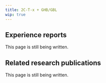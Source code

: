---
title: 2C-T-x + GHB/GBL
wip: true
---

## Experience reports

This page is still being written.

## Related research publications

This page is still being written.

